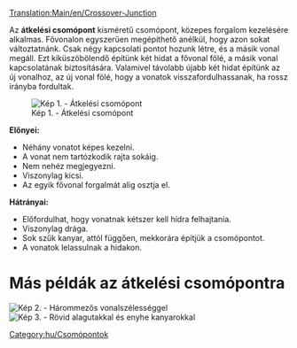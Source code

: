 [[Translation:Main/en/Crossover-Junction]]
{{en/-}}{{hu/Csomópontmenü}}

Az '''átkelési csomópont''' kisméretű csomópont, közepes forgalom kezelésére alkalmas. Fővonalon egyszerűen megépíthető anélkül, hogy azon sokat változtatnánk. Csak négy kapcsolati pontot hozunk létre, és a másik vonal megáll. Ezt kiküszöbölendő építünk két hidat a fővonal fölé, a másik vonal kapcsolatának biztosítására. Valamivel távolabb újabb két hidat építünk az új vonalhoz, az új vonal fölé, hogy a vonatok visszafordulhassanak, ha rossz irányba fordultak.

[[File:en/Cjunction.png|none|frame|Kép 1. - Átkelési csomópont]]

'''Előnyei:'''
* Néhány vonatot képes kezelni.
* A vonat nem tartózkodik rajta sokáig.
* Nem nehéz megjegyezni.
* Viszonylag kicsi.
* Az egyik fővonal forgalmát alig osztja el.

'''Hátrányai:'''
* Előfordulhat, hogy vonatnak kétszer kell hídra felhajtania.
* Viszonylag drága.
* Sok szűk kanyar, attól függően, mekkorára építjük a csomópontot. 
* A vonatok lelassulnak a hidakon.

=Más példák az átkelési csomópontra=
[[File:en/Train-junction-4-crossover-3wide.png|none|frame|Kép 2. - Hárommezős vonalszélességgel]]
[[File:en/Crossover-junction-half-wide.png|none|frame|Kép 3. - Rövid alagutakkal és enyhe kanyarokkal]]

[[Category:hu/Csomópontok]]